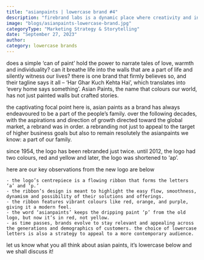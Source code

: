 ```yaml
---
title: "asianpaints | lowercase brand #4"
description: "firebrand labs is a dynamic place where creativity and innovation converge. we are a close-knit team of nimble individuals with strong personalities, and we celebrate the uniqueness each member brings to the table."
image: "blogs/asianpaints-lowercase-brand.jpg"
categoryType: "Marketing Strategy & Storytelling"
date: "September 27, 2023"
author:
category: lowercase brands
---
```


does a simple ‘can of paint’ hold the power to narrate tales of love, warmth and individuality? can it breathe life into the walls that are a part of life and silently witness our lives? there is one brand that firmly believes so, and their tagline says it all – ‘Har Ghar Kuch Kehta Hai’, which translates into ‘every home says something’. Asian Paints, the name that colours our world, has not just painted walls but crafted stories.

the captivating focal point here is, asian paints as a brand has always endeavoured to be a part of the people’s family. over the following decades, with the aspirations and direction of growth directed toward the global market, a rebrand was in order. a rebranding not just to appeal to the target of higher business goals but also to remain resolutely the asianpaints we know: a part of our family.

since 1954, the logo has been rebranded just twice. until 2012, the logo had two colours, red and yellow and later, the logo was shortened to ‘ap’.

here are our key observations from the new logo are below

    - the logo’s centrepiece is a flowing ribbon that forms the letters ‘a’ and ‘p.’
    - the ribbon’s design is meant to highlight the easy flow, smoothness, dynamism and possibility of their solutions and offerings.
    - the ribbon features vibrant colours like red, orange, and purple, giving it a modern feel.
    - the word ‘asianpaints’ keeps the dripping paint ‘p’ from the old logo, but now it’s in red, not yellow.
    - as time passes, brands evolve to stay relevant and appealing across the generations and demographics of customers. the choice of lowercase letters is also a strategy to appeal to a more contemporary audience.

let us know what you all think about asian paints, it’s lowercase below and we shall discuss it!

